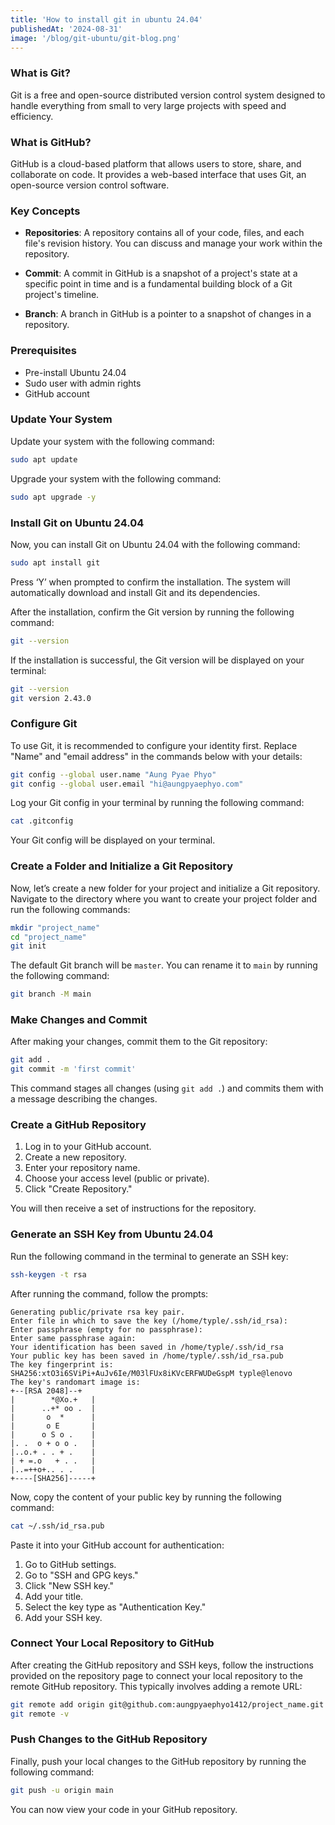 ```yaml
---
title: 'How to install git in ubuntu 24.04'
publishedAt: '2024-08-31'
image: '/blog/git-ubuntu/git-blog.png'
---
```


### What is Git?

Git is a free and open-source distributed version control system designed to handle everything from small to very large projects with speed and efficiency.

### What is GitHub?

GitHub is a cloud-based platform that allows users to store, share, and collaborate on code. It provides a web-based interface that uses Git, an open-source version control software.

### Key Concepts

- **Repositories**: A repository contains all of your code, files, and each file's revision history. You can discuss and manage your work within the repository.

- **Commit**: A commit in GitHub is a snapshot of a project's state at a specific point in time and is a fundamental building block of a Git project's timeline.

- **Branch**: A branch in GitHub is a pointer to a snapshot of changes in a repository.

### Prerequisites

- Pre-install Ubuntu 24.04
- Sudo user with admin rights
- GitHub account

### Update Your System

Update your system with the following command:

```bash
sudo apt update
```

Upgrade your system with the following command:

```bash
sudo apt upgrade -y
```

### Install Git on Ubuntu 24.04

Now, you can install Git on Ubuntu 24.04 with the following command:

```bash
sudo apt install git
```

Press ‘Y’ when prompted to confirm the installation. The system will automatically download and install Git and its dependencies.

After the installation, confirm the Git version by running the following command:

```bash
git --version
```

If the installation is successful, the Git version will be displayed on your terminal:

```bash
git --version
git version 2.43.0
```

### Configure Git

To use Git, it is recommended to configure your identity first. Replace "Name" and "email address" in the commands below with your details:

```bash
git config --global user.name "Aung Pyae Phyo"
git config --global user.email "hi@aungpyaephyo.com"
```

Log your Git config in your terminal by running the following command:

```bash
cat .gitconfig
```

Your Git config will be displayed on your terminal.

### Create a Folder and Initialize a Git Repository

Now, let’s create a new folder for your project and initialize a Git repository. Navigate to the directory where you want to create your project folder and run the following commands:

```bash
mkdir "project_name"
cd "project_name"
git init
```

The default Git branch will be `master`. You can rename it to `main` by running the following command:

```bash
git branch -M main
```

### Make Changes and Commit

After making your changes, commit them to the Git repository:

```bash
git add .
git commit -m 'first commit'
```

This command stages all changes (using `git add .`) and commits them with a message describing the changes.

### Create a GitHub Repository

1. Log in to your GitHub account.
2. Create a new repository.
3. Enter your repository name.
4. Choose your access level (public or private).
5. Click "Create Repository."

You will then receive a set of instructions for the repository.

### Generate an SSH Key from Ubuntu 24.04

Run the following command in the terminal to generate an SSH key:

```bash
ssh-keygen -t rsa
```

After running the command, follow the prompts:

```
Generating public/private rsa key pair.
Enter file in which to save the key (/home/typle/.ssh/id_rsa):
Enter passphrase (empty for no passphrase):
Enter same passphrase again:
Your identification has been saved in /home/typle/.ssh/id_rsa
Your public key has been saved in /home/typle/.ssh/id_rsa.pub
The key fingerprint is:
SHA256:xtO3i6SViPi+AuJv6Ie/M03lFUx8iKVcERFWUDeGspM typle@lenovo
The key's randomart image is:
+--[RSA 2048]--+
|        *@Xo.+   |
|      ..+* oo .  |
|       o  *      |
|       o E       |
|      o S o .    |
|. .  o + o o .   |
|..o.+ . . + .    |
| + =.o   + . .   |
|..=++o+.. . .    |
+----[SHA256]-----+
```

Now, copy the content of your public key by running the following command:

```bash
cat ~/.ssh/id_rsa.pub
```

Paste it into your GitHub account for authentication:

1. Go to GitHub settings.
2. Go to "SSH and GPG keys."
3. Click "New SSH key."
4. Add your title.
5. Select the key type as "Authentication Key."
6. Add your SSH key.

### Connect Your Local Repository to GitHub

After creating the GitHub repository and SSH keys, follow the instructions provided on the repository page to connect your local repository to the remote GitHub repository. This typically involves adding a remote URL:

```bash
git remote add origin git@github.com:aungpyaephyo1412/project_name.git
git remote -v
```

### Push Changes to the GitHub Repository

Finally, push your local changes to the GitHub repository by running the following command:

```bash
git push -u origin main
```

You can now view your code in your GitHub repository.

